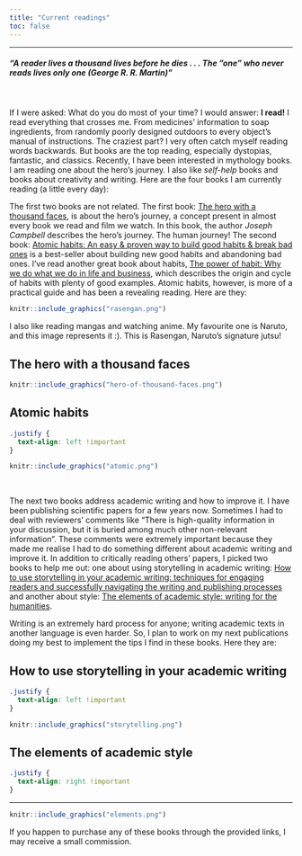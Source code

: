```yaml
---
title: "Current readings"
toc: false
---
```


------------------------------------------------------------------------

##### "*A reader lives a thousand lives before he dies . . . The "one" who never reads lives only one* (George R. R. Martin)"

<br>

If I were asked: What do you do most of your time? I would answer: **I read!** I read everything that crosses me. From medicines' information to soap ingredients, from randomly poorly designed outdoors to every object's manual of instructions. The craziest part? I very often catch myself reading words backwards. But books are the top reading, especially dystopias, fantastic, and classics. Recently, I have been interested in mythology books. I am reading one about the hero's journey. I also like *self-help* books and books about creativity and writing. Here are the four books I am currently reading (a little every day):

The first two books are not related. The first book: <a target="_blank" href="https://www.amazon.com.br/gp/search?ie=UTF8&tag=jcmassante0b-20&linkCode=ur2&linkId=eeae5cafa35a288648e7ef999ca84f97&camp=1789&creative=9325&index=books&keywords=The hero with a thousand faces">The hero with a thousand faces</a>, is about the hero's journey, a concept present in almost every book we read and film we watch. In this book, the author *Joseph Campbell* describes the hero's journey. The human journey! The second book: <a target="_blank" href="https://www.amazon.com.br/gp/search?ie=UTF8&tag=jcmassante0b-20&linkCode=ur2&linkId=e96707c1e8442b5597b4740e045169c4&camp=1789&creative=9325&index=books&keywords=Atomic habits: An easy &amp; proven way to build good habits &amp; break bad ones">Atomic habits: An easy &amp; proven way to build good habits &amp; break bad ones</a> is a best-seller about building new good habits and abandoning bad ones. I've read another great book about habits, <a target="_blank" href="https://www.amazon.com.br/gp/search?ie=UTF8&tag=jcmassante0b-20&linkCode=ur2&linkId=8908c558c784836bad17d8241fd7967f&camp=1789&creative=9325&index=books&keywords=The power of habit: Why we do what we do in life and business">The power of habit: Why we do what we do in life and business</a>, which describes the origin and cycle of habits with plenty of good examples. Atomic habits, however, is more of a practical guide and has been a revealing reading. Here are they:

::: {.column-margin .right}
```r
knitr::include_graphics("rasengan.png")
```

<div>

I also like reading mangas and watching anime. My favourite one is Naruto, and this image represents it :). This is Rasengan, Naruto's signature jutsu!

</div>
:::

::: panel-tabset
## The hero with a thousand faces

::: right
:::

```r
knitr::include_graphics("hero-of-thousand-faces.png")

```

## Atomic habits

```css
.justify {
  text-align: left !important
}
```

::: left
:::

```r

knitr::include_graphics("atomic.png")

```
:::

<br>

The next two books address academic writing and how to improve it. I have been publishing scientific papers for a few years now. Sometimes I had to deal with reviewers' comments like "There is high-quality information in your discussion, but it is buried among much other non-relevant information". These comments were extremely important because they made me realise I had to do something different about academic writing and improve it. In addition to critically reading others' papers, I picked two books to help me out: one about using storytelling in academic writing: <a target="_blank" href="https://www.amazon.com.br/gp/search?ie=UTF8&tag=jcmassante0b-20&linkCode=ur2&linkId=f4611f6932b06845abd2166eb12ecb11&camp=1789&creative=9325&index=books&keywords=How to use storytelling in your academic writing: techniques for engaging readers and successfully navigating the writing and publishing processes">How to use storytelling in your academic writing: techniques for engaging readers and successfully navigating the writing and publishing processes</a> and another about style: <a target="_blank" href="https://www.amazon.com.br/gp/search?ie=UTF8&tag=jcmassante0b-20&linkCode=ur2&linkId=1bedb2c53eb849e537604aed4910b548&camp=1789&creative=9325&index=books&keywords=The elements of academic style: writing for the humanities">The elements of academic style: writing for the humanities</a>.

Writing is an extremely hard process for anyone; writing academic texts in another language is even harder. So, I plan to work on my next publications doing my best to implement the tips I find in these books. Here they are:

::: panel-tabset
## How to use storytelling in your academic writing

```css
.justify {
  text-align: left !important
}
```

::: left
:::

```r

knitr::include_graphics("storytelling.png")

```

## The elements of academic style

```css
.justify {
  text-align: right !important
}
```

::: right

------------------------------------------------------------------------
:::

```r

knitr::include_graphics("elements.png")

```
:::

::: callout-important
If you happen to purchase any of these books through the provided links, I may receive a small commission. 
:::

